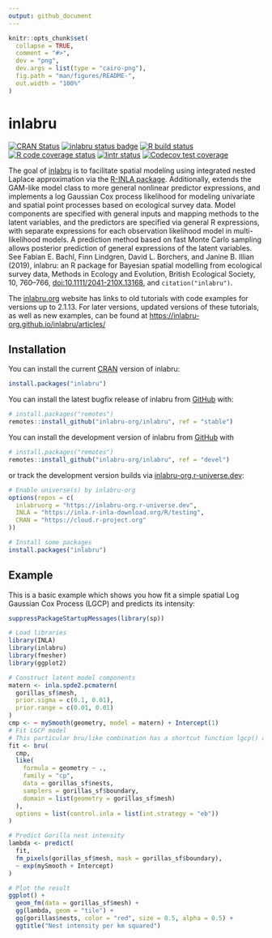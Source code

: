 ```yaml
---
output: github_document
---
```


<!-- README.md is generated from README.Rmd. Please edit that file -->

```r
knitr::opts_chunk$set(
  collapse = TRUE,
  comment = "#>",
  dev = "png",
  dev.args = list(type = "cairo-png"),
  fig.path = "man/figures/README-",
  out.width = "100%"
)
```

# inlabru

<!-- badges: start -->
[![CRAN Status](http://www.r-pkg.org/badges/version-last-release/inlabru)](https://cran.r-project.org/package=inlabru)
[![inlabru status badge](https://inlabru-org.r-universe.dev/badges/inlabru)](https://inlabru-org.r-universe.dev)
[![R build status](https://github.com/inlabru-org/inlabru/workflows/R-CMD-check/badge.svg)](https://github.com/inlabru-org/inlabru/actions)
[![R code coverage status](https://github.com/inlabru-org/inlabru/workflows/test-coverage/badge.svg)](https://github.com/inlabru-org/inlabru/actions)
[![lintr status](https://github.com/inlabru-org/inlabru/workflows/lint/badge.svg)](https://github.com/inlabru-org/inlabru/actions)
[![Codecov test coverage](https://codecov.io/gh/inlabru-org/inlabru/branch/devel/graph/badge.svg)](https://app.codecov.io/gh/inlabru-org/inlabru?branch=devel)
<!-- badges: end -->

The goal of [inlabru](http://inlabru.org) is to facilitate spatial modeling using integrated nested Laplace approximation via the [R-INLA package](https://www.r-inla.org).
Additionally, extends the GAM-like model class to more general nonlinear predictor
expressions, and implements a log Gaussian Cox process likelihood for 
modeling univariate and spatial point processes based on ecological survey data.
Model components are specified with general inputs and mapping methods to the
latent variables, and the predictors are specified via general R expressions,
with separate expressions for each observation likelihood model in
multi-likelihood models. A prediction method based on fast Monte Carlo sampling
allows posterior prediction of general expressions of the latent variables.
See
Fabian E. Bachl, Finn Lindgren, David L. Borchers, and Janine B. Illian (2019), inlabru: an R package for Bayesian
spatial modelling from ecological survey data, Methods in Ecology and Evolution, British Ecological Society, 10,
760--766, [doi:10.1111/2041-210X.13168](https://doi.org/10.1111/2041-210X.13168), and `citation("inlabru")`.

The [inlabru.org](http://inlabru.org) website has links to old tutorials with code examples for versions up to 2.1.13.
For later versions, updated versions of these tutorials, as well as new examples, can be found at [https://inlabru-org.github.io/inlabru/articles/](https://inlabru-org.github.io/inlabru/articles/)

## Installation

You can install the current [CRAN](https://CRAN.R-project.org) version of inlabru:
```r
install.packages("inlabru")
```

You can install the latest bugfix release of inlabru from [GitHub](https://github.com/inlabru-org/inlabru) with:
```r
# install.packages("remotes")
remotes::install_github("inlabru-org/inlabru", ref = "stable")
```

You can install the development version of inlabru from [GitHub](https://github.com/inlabru-org/inlabru) with
```r
# install.packages("remotes")
remotes::install_github("inlabru-org/inlabru", ref = "devel")
```
or track the development version builds via [inlabru-org.r-universe.dev](https://inlabru-org.r-universe.dev/builds):
```r
# Enable universe(s) by inlabru-org
options(repos = c(
  inlabruorg = "https://inlabru-org.r-universe.dev",
  INLA = "https://inla.r-inla-download.org/R/testing",
  CRAN = "https://cloud.r-project.org"
))

# Install some packages
install.packages("inlabru")
```

## Example

This is a basic example which shows you how fit a simple spatial Log Gaussian Cox Process (LGCP)
and predicts its intensity:
```r
suppressPackageStartupMessages(library(sp))
```
```r
# Load libraries
library(INLA)
library(inlabru)
library(fmesher)
library(ggplot2)

# Construct latent model components
matern <- inla.spde2.pcmatern(
  gorillas_sf$mesh,
  prior.sigma = c(0.1, 0.01),
  prior.range = c(0.01, 0.01)
)
cmp <- ~ mySmooth(geometry, model = matern) + Intercept(1)
# Fit LGCP model
# This particular bru/like combination has a shortcut function lgcp() as well
fit <- bru(
  cmp,
  like(
    formula = geometry ~ .,
    family = "cp",
    data = gorillas_sf$nests,
    samplers = gorillas_sf$boundary,
    domain = list(geometry = gorillas_sf$mesh)
  ),
  options = list(control.inla = list(int.strategy = "eb"))
)

# Predict Gorilla nest intensity
lambda <- predict(
  fit,
  fm_pixels(gorillas_sf$mesh, mask = gorillas_sf$boundary),
  ~ exp(mySmooth + Intercept)
)

# Plot the result
ggplot() +
  geom_fm(data = gorillas_sf$mesh) +
  gg(lambda, geom = "tile") +
  gg(gorillas$nests, color = "red", size = 0.5, alpha = 0.5) +
  ggtitle("Nest intensity per km squared")
```
